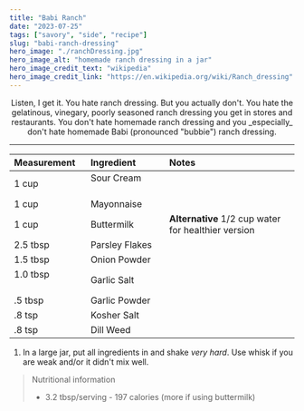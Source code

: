 ---
title: "Babi Ranch"
date: "2023-07-25"
tags: ["savory", "side", "recipe"]
slug: "babi-ranch-dressing"
hero_image: "./ranchDressing.jpg"
hero_image_alt: "homemade ranch dressing in a jar"
hero_image_credit_text: "wikipedia"
hero_image_credit_link: "https://en.wikipedia.org/wiki/Ranch_dressing"
---

<div align="center">
Listen, I get it. You hate ranch dressing. But you actually don't. You hate the gelatinous, vinegary, poorly seasoned ranch dressing you get in stores and restaurants. You don't hate homemade ranch dressing and you _especially_ don't hate homemade Babi (pronounced "bubbie") ranch dressing.

---

| Measurement                                                      | Ingredient                                                         | Notes                                               |
| :--------------------------------------------------------------- | :----------------------------------------------------------------- | :-------------------------------------------------- |
| 1 cup                                                            | Sour Cream &nbsp; &nbsp; &nbsp; &nbsp; &nbsp; &nbsp; &nbsp; &nbsp; |
| 1 cup                                                            | Mayonnaise                                                         |
| 1 cup                                                            | Buttermilk                                                         | **Alternative** 1/2 cup water for healthier version |
| 2.5 tbsp                                                         | Parsley Flakes                                                     |
| 1.5 tbsp                                                         | Onion Powder                                                       |
| 1.0 tbsp &nbsp; &nbsp; &nbsp; &nbsp; &nbsp; &nbsp; &nbsp; &nbsp; | Garlic Salt                                                        |
| .5 tbsp                                                          | Garlic Powder                                                      |
| .8 tsp                                                           | Kosher Salt                                                        |
| .8 tsp                                                           | Dill Weed                                                          |

</div>

1. In a large jar, put all ingredients in and shake _very hard_. Use whisk if you are weak and/or it didn't mix well.

> Nutritional information
>
> - 3.2 tbsp/serving - 197 calories (more if using buttermilk)
